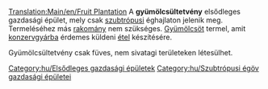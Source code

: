 [[Translation:Main/en/Fruit Plantation]]{{en/-}}
{{hu/Gazdasági épületek|kép=Fruitplantation.png
|név=Gyümölcsültetvény
|klíma=[[Main/en/Éghajlatok/Hu#Szubtrópusi|szubtrópusi]]
|elfogad=---
|előállít=[[Main/hu/Gyümölcs|gyümölcsöt]]
}}
A '''gyümölcsültetvény''' elsődleges gazdasági épület, mely csak [[Main/en/Éghajlatok/Hu#Szubtrópusi|szubtrópusi]] éghajlaton jelenik meg. Termeléséhez más [[Main/hu/Rakomány|rakomány]] nem szükséges. [[Main/hu/Gyümölcs|Gyümölcsöt]] termel, amit [[Main/hu/Konzervgyár|konzervgyárba]] érdemes küldeni [[Main/hu/Étel|étel]] készítésére. 

Gyümölcsültetvény csak füves, nem sivatagi területeken létesülhet.

{{hu/Navbox Gazdasági épületek}}

[[Category:hu/Elsődleges gazdasági épületek]]
[[Category:hu/Szubtrópusi égöv gazdasági épületei]]